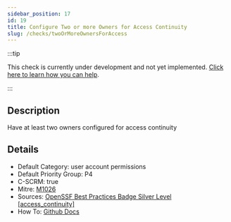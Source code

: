 ```yaml
---
sidebar_position: 17
id: 19
title: Configure Two or more Owners for Access Continuity
slug: /checks/twoOrMoreOwnersForAccess
---
```


<!-- BANNER:START -->
:::tip

This check is currently under development and not yet implemented. [Click here to learn how you can help](/contribute).

:::
<!-- BANNER:END -->

<!-- DESCRIPTION:START -->
## Description
Have at least two owners configured for access continuity
<!-- DESCRIPTION:END -->

<!-- DETAILS:START -->
## Details
- Default Category: user account permissions
- Default Priority Group: P4
- C-SCRM: true
- Mitre: [M1026](https://attack.mitre.org/mitigations/M1026/)
- Sources: [OpenSSF Best Practices Badge Silver Level [access_continuity]](https://www.bestpractices.dev/en/criteria?details=true&rationale=true#1.access_continuity)
- How To: [Github Docs](https://docs.github.com/en/organizations/managing-peoples-access-to-your-organization-with-roles/maintaining-ownership-continuity-for-your-organization)

<!-- DETAILS:END -->
